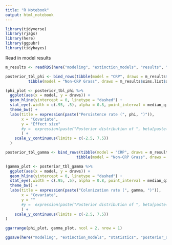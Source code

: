 ```yaml
---
title: "R Notebook"
output: html_notebook
---
```


```r
library(tidyverse)
library(rjags)
library(here)
library(ggpubr)
library(tidybayes)
```

Read in model results
```r
m_results <- readRDS(here("modeling", "extinction_models", "results", "dynocc_full.rds"))
```

```r
posterior_tbl_phi <- bind_rows(tibble(model = "CRP", draws = m_results$sims.list$alpha_1),
          tibble(model = "Non-CRP Grass", draws = m_results$sims.list$alpha_2))

(phi_plot <- posterior_tbl_phi %>% 
  ggplot(aes(x = model, y = draws)) +
  geom_hline(yintercept = 0, linetype = "dashed") + 
  stat_eye(.width = c(.95, .5), alpha = 0.8, point_interval = median_qi) +
  theme_bw() +
  labs(title = expression(paste("Persistence rate (", phi, ")")),
       x = "Covariate", 
       y = "Effect size"
       #y =  expression(paste("Posterior distribution of ", beta[paste("1,", phi, ",c")]))
       ) +
    scale_y_continuous(limits = c(-2.5, 7.5))
  )
```

```r
posterior_tbl_gamma <- bind_rows(tibble(model = "CRP", draws = m_results$sims.list$beta_1),
                               tibble(model = "Non-CRP Grass", draws = m_results$sims.list$beta_2))

(gamma_plot <- posterior_tbl_gamma %>% 
  ggplot(aes(x = model, y = draws)) +
  geom_hline(yintercept = 0, linetype = "dashed") + 
  stat_eye(.width = c(.95, .5), alpha = 0.8, point_interval = median_qi) +
  theme_bw() +
  labs(title = expression(paste("Colonization rate (", gamma, ")")),
       x = "Covariate", 
       y = ""
       #y =  expression(paste("Posterior distribution of ", beta[paste("1,", phi, ",c")]))
       ) +
    scale_y_continuous(limits = c(-2.5, 7.5))
)
```


```r
ggarrange(phi_plot, gamma_plot, ncol = 2, nrow = 1)

ggsave(here("modeling", "extinction_models", "statistics", "posterior_distributions.png"), width = 5, height = 3, units = "in", dpi = 600)
```


